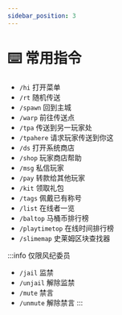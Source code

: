 ```yaml
---
sidebar_position: 3
---
```


# ⌨️ 常用指令

- `/hi` 打开菜单
- `/rt` 随机传送
- `/spawn` 回到主城
- `/warp` 前往传送点
- `/tpa` 传送到另一玩家处
- `/tpahere` 请求玩家传送到你这
- `/ds` 打开系统商店
- `/shop` 玩家商店帮助
- `/msg` 私信玩家
- `/pay` 转款给其他玩家
- `/kit` 领取礼包
- `/tags` 佩戴已有称号
- `/list` 在线者一览
- `/baltop` 马桶币排行榜
- `/playtimetop` 在线时间排行榜
- `/slimemap` 史莱姆区块查找器

:::info 仅限风纪委员
- `/jail` 监禁
- `/unjail` 解除监禁
- `/mute` 禁言
- `/unmute` 解除禁言
:::
